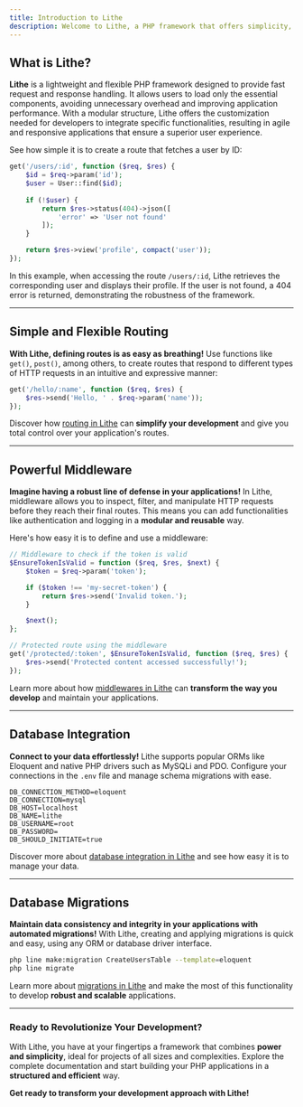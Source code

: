 ```yaml
---
title: Introduction to Lithe  
description: Welcome to Lithe, a PHP framework that offers simplicity, flexibility, and expressiveness for developers. Build everything from small applications to complex web platforms quickly and effectively with Lithe.  
---
```


## What is Lithe?

**Lithe** is a lightweight and flexible PHP framework designed to provide fast request and response handling. It allows users to load only the essential components, avoiding unnecessary overhead and improving application performance. With a modular structure, Lithe offers the customization needed for developers to integrate specific functionalities, resulting in agile and responsive applications that ensure a superior user experience.

See how simple it is to create a route that fetches a user by ID:

```php
get('/users/:id', function ($req, $res) {
    $id = $req->param('id');
    $user = User::find($id);
    
    if (!$user) {
        return $res->status(404)->json([
            'error' => 'User not found'
        ]);
    } 

    return $res->view('profile', compact('user'));
});
```

In this example, when accessing the route `/users/:id`, Lithe retrieves the corresponding user and displays their profile. If the user is not found, a 404 error is returned, demonstrating the robustness of the framework.

---

## Simple and Flexible Routing

**With Lithe, defining routes is as easy as breathing!** Use functions like `get()`, `post()`, among others, to create routes that respond to different types of HTTP requests in an intuitive and expressive manner:

```php
get('/hello/:name', function ($req, $res) {
    $res->send('Hello, ' . $req->param('name'));
});
```

Discover how [routing in Lithe](/docs/the-basics/routing) can **simplify your development** and give you total control over your application's routes.

---

## Powerful Middleware

**Imagine having a robust line of defense in your applications!** In Lithe, middleware allows you to inspect, filter, and manipulate HTTP requests before they reach their final routes. This means you can add functionalities like authentication and logging in a **modular and reusable** way.

Here's how easy it is to define and use a middleware:

```php
// Middleware to check if the token is valid
$EnsureTokenIsValid = function ($req, $res, $next) {
    $token = $req->param('token');

    if ($token !== 'my-secret-token') {
        return $res->send('Invalid token.');
    }

    $next();
};

// Protected route using the middleware
get('/protected/:token', $EnsureTokenIsValid, function ($req, $res) {
    $res->send('Protected content accessed successfully!');
});
```

Learn more about how [middlewares in Lithe](/docs/the-basics/middleware) can **transform the way you develop** and maintain your applications.

---

## Database Integration

**Connect to your data effortlessly!** Lithe supports popular ORMs like Eloquent and native PHP drivers such as MySQLi and PDO. Configure your connections in the `.env` file and manage schema migrations with ease.

```
DB_CONNECTION_METHOD=eloquent
DB_CONNECTION=mysql
DB_HOST=localhost
DB_NAME=lithe
DB_USERNAME=root
DB_PASSWORD=
DB_SHOULD_INITIATE=true
```

Discover more about [database integration in Lithe](/docs/database/integration) and see how easy it is to manage your data.

---

## Database Migrations

**Maintain data consistency and integrity in your applications with automated migrations!** With Lithe, creating and applying migrations is quick and easy, using any ORM or database driver interface.

```bash
php line make:migration CreateUsersTable --template=eloquent
php line migrate
```

Learn more about [migrations in Lithe](/docs/database/migrations) and make the most of this functionality to develop **robust and scalable** applications.

---

### Ready to Revolutionize Your Development?

With Lithe, you have at your fingertips a framework that combines **power and simplicity**, ideal for projects of all sizes and complexities. Explore the complete documentation and start building your PHP applications in a **structured and efficient** way.

**Get ready to transform your development approach with Lithe!**
